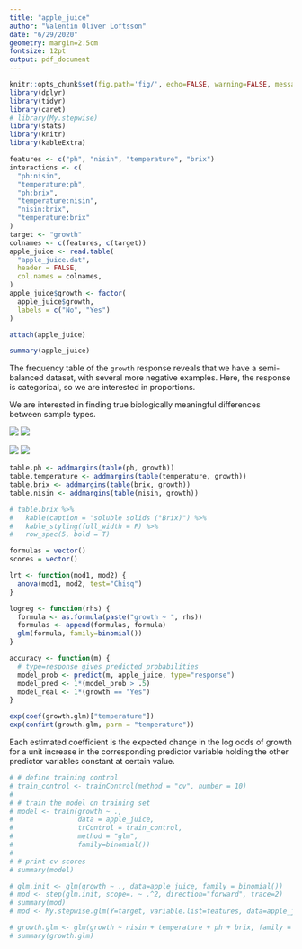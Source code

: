 ```yaml
---
title: "apple_juice"
author: "Valentin Oliver Loftsson"
date: "6/29/2020"
geometry: margin=2.5cm
fontsize: 12pt
output: pdf_document
---
```


```r
knitr::opts_chunk$set(fig.path='fig/', echo=FALSE, warning=FALSE, message=FALSE)
library(dplyr)
library(tidyr)
library(caret)
# library(My.stepwise)
library(stats)
library(knitr)
library(kableExtra)
```

```r
features <- c("ph", "nisin", "temperature", "brix")
interactions <- c(
  "ph:nisin",
  "temperature:ph",
  "ph:brix",
  "temperature:nisin",
  "nisin:brix",
  "temperature:brix"
)
target <- "growth"
colnames <- c(features, c(target))
apple_juice <- read.table(
  "apple_juice.dat",
  header = FALSE,
  col.names = colnames,
)
apple_juice$growth <- factor(
  apple_juice$growth,
  labels = c("No", "Yes")
)

attach(apple_juice)
```

```r
summary(apple_juice)
```

The frequency table of the `growth` response reveals that we have a semi-balanced dataset, with several more negative examples. Here, the response is categorical, so we are interested in proportions.

We are interested in finding true biologically
meaningful differences between sample types.

![](ph.png) ![](nisin.png)

![](temperature.png) ![](brix.png)


```r
table.ph <- addmargins(table(ph, growth))
table.temperature <- addmargins(table(temperature, growth))
table.brix <- addmargins(table(brix, growth))
table.nisin <- addmargins(table(nisin, growth))
```

```r
# table.brix %>%
#   kable(caption = "soluble solids (°Brix)") %>%
#   kable_styling(full_width = F) %>%
#   row_spec(5, bold = T)
```


```r
formulas = vector()
scores = vector()

lrt <- function(mod1, mod2) {
  anova(mod1, mod2, test="Chisq")
}

logreg <- function(rhs) {
  formula <- as.formula(paste("growth ~ ", rhs))
  formulas <- append(formulas, formula)
  glm(formula, family=binomial())
}

accuracy <- function(m) {
  # type=response gives predicted probabilities
  model_prob <- predict(m, apple_juice, type="response")
  model_pred <- 1*(model_prob > .5)
  model_real <- 1*(growth == "Yes")
}
```


```r
exp(coef(growth.glm)["temperature"])
exp(confint(growth.glm, parm = "temperature"))
```

Each estimated coefficient is the expected change in the log odds of growth for a unit increase in the corresponding predictor variable holding the other predictor variables constant at certain value. 


```r
# # define training control
# train_control <- trainControl(method = "cv", number = 10)
# 
# # train the model on training set
# model <- train(growth ~ .,
#                data = apple_juice,
#                trControl = train_control,
#                method = "glm",
#                family=binomial())
# 
# # print cv scores
# summary(model)

# glm.init <- glm(growth ~ ., data=apple_juice, family = binomial())
# mod <- step(glm.init, scope=. ~ .^2, direction="forward", trace=2)
# summary(mod)
# mod <- My.stepwise.glm(Y=target, variable.list=features, data=apple_juice, myfamily="binomial")

# growth.glm <- glm(growth ~ nisin + temperature + ph + brix, family = binomial())
# summary(growth.glm)
```

